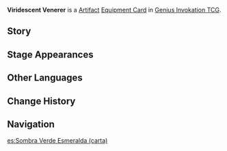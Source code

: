 {{About|the [[Genius Invokation TCG]] Equipment Card|the [[Artifact Set]]|Viridescent Venerer}}
{{Genius Invokation TCG Infobox
|title     = Viridescent Venerer
|id        = 312502
|image     = Viridescent Venerer Equipment Card.png
|type      = Equipment Card
|group     = Artifact
|effect    = '''When the character uses a Skill or equips a Talent:''' Spend 1 less {{Color|Anemo Die}}. (Once per Round)<br/ >'''Roll Phase:''' 2 of the starting Elemental Dice you roll are always guaranteed to be {{Color|Anemo Dice}}.
|matching  = 3
|source1   = {{Sold By}}
}}
'''Viridescent Venerer''' is a [[Artifact Card|Artifact]] [[Equipment Card]] in [[Genius Invokation TCG]].

==Story==
{{Description|"One day, in those boundless hunting grounds... we will meet again."|title=Dream of Broken Leaves: Viridescent Venerer}}

==Stage Appearances==
{{Genius Invokation TCG Stage Appearances}}

==Other Languages==
{{Transclude|Viridescent Venerer|Other Languages}}

==Change History==
{{Change History|3.3}}

==Navigation==
{{Genius Invokation TCG Navbox|Equipment Card}}

[[es:Sombra Verde Esmeralda (carta)]]